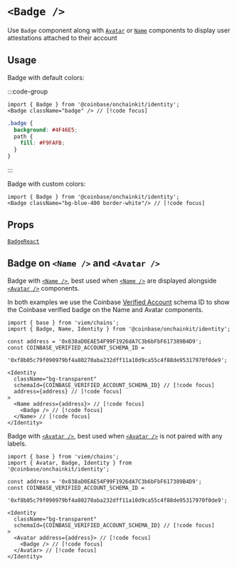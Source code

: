 

# `<Badge />`

Use `Badge` component along with [`Avatar`](avatar) or [`Name`](name) components to display user attestations attached to their account

## Usage

Badge with default colors:


:::code-group

```tsx twoslash [tsx]
import { Badge } from '@coinbase/onchainkit/identity';
<Badge className="badge" /> // [!code focus]
```

```css [css]
.badge {
  background: #4F46E5;
  path {
    fill: #F9FAFB;
  }
}
```

:::

<App>
  <Badge className="badge" />
</App>

Badge with custom colors:

```tsx twoslash
import { Badge } from '@coinbase/onchainkit/identity';
<Badge className="bg-blue-400 border-white"/> // [!code focus]
```

<App>
  <Badge className="bg-blue-400 border-white"/>
</App>

## Props

[`BadgeReact`](types#BadgeReact)

## Badge on `<Name />` and `<Avatar />`

Badge with [`<Name />`](name), best used when [`<Name />`](name) are displayed alongside [`<Avatar />`](avatar) components.

In both examples we use the Coinbase [Verified Account](https://base.easscan.org/schema/view/0xf8b05c79f090979bf4a80270aba232dff11a10d9ca55c4f88de95317970f0de9) schema ID to show the Coinbase verified badge on the Name and Avatar components.

```tsx twoslash
import { base } from 'viem/chains';
import { Badge, Name, Identity } from '@coinbase/onchainkit/identity';

const address = '0x838aD0EAE54F99F1926dA7C3b6bFbF617389B4D9';
const COINBASE_VERIFIED_ACCOUNT_SCHEMA_ID =
  '0xf8b05c79f090979bf4a80270aba232dff11a10d9ca55c4f88de95317970f0de9';

<Identity
  className="bg-transparent"
  schemaId={COINBASE_VERIFIED_ACCOUNT_SCHEMA_ID} // [!code focus]
  address={address} // [!code focus]
>
  <Name address={address}> // [!code focus]
    <Badge /> // [!code focus]
  </Name> // [!code focus]
</Identity>
```

<App>
  <Identity
    className="bg-transparent"
    schemaId="0xf8b05c79f090979bf4a80270aba232dff11a10d9ca55c4f88de95317970f0de9"
  >
    <Name address="0x838aD0EAE54F99F1926dA7C3b6bFbF617389B4D9">
      <Badge />
    </Name>
  </Identity>
</App>

Badge with [`<Avatar />`](avatar), best used when [`<Avatar />`](avatar) is not paired with any labels.

```tsx twoslash
import { base } from 'viem/chains';
import { Avatar, Badge, Identity } from '@coinbase/onchainkit/identity';

const address = '0x838aD0EAE54F99F1926dA7C3b6bFbF617389B4D9';
const COINBASE_VERIFIED_ACCOUNT_SCHEMA_ID =
  '0xf8b05c79f090979bf4a80270aba232dff11a10d9ca55c4f88de95317970f0de9';

<Identity
  className="bg-transparent"
  schemaId={COINBASE_VERIFIED_ACCOUNT_SCHEMA_ID} // [!code focus]
>
  <Avatar address={address}> // [!code focus]
    <Badge /> // [!code focus]
  </Avatar> // [!code focus]
</Identity>
```

<App>
  <Identity schemaId="0xf8b05c79f090979bf4a80270aba232dff11a10d9ca55c4f88de95317970f0de9" className="bg-transparent">
    <Avatar address="0x838aD0EAE54F99F1926dA7C3b6bFbF617389B4D9">
      <Badge />
    </Avatar>
  </Identity>
</App>


<FeedbackWidget />

